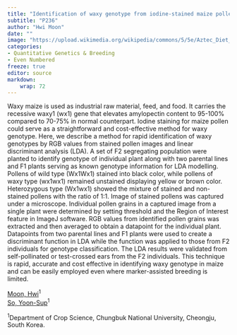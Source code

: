 ```yaml
---
title: "Identification of waxy genotype from iodine-stained maize pollen image by linear discriminant analysis"
subtitle: "P236"
author: "Hwi Moon"
date: ""
image: "https://upload.wikimedia.org/wikipedia/commons/5/5e/Aztec_Diet_Basket_of_Corn_%289755332575%29.jpg"
categories: 
- Quantitative Genetics & Breeding
- Even Numbered
freeze: true
editor: source
markdown: 
    wrap: 72
---
```


Waxy maize is used as industrial raw material, feed, and food. It carries the recessive waxy1 (wx1) gene that elevates amylopectin content to 95-100% compared to 70-75% in normal counterpart. Iodine staining for maize pollen could serve as a straightforward and cost-effective method for waxy genotype. Here, we describe a method for rapid identification of waxy genotypes by RGB values from stained pollen images and linear discriminant analysis (LDA). A set of F2 segregating population were planted to identify genotype of individual plant along with two parental lines and F1 plants serving as known genotype information for LDA modelling. Pollens of wild type (Wx1Wx1) stained into black color, while pollens of waxy type (wx1wx1) remained unstained displaying yellow or brown color. Heterozygous type (Wx1wx1) showed the mixture of stained and non-stained pollens with the ratio of 1:1. Image of stained pollens was captured under a microscope. Individual pollen grains in a captured image from a single plant were determined by setting threshold and the Region of Interest feature in ImageJ software. RGB values from identified pollen grains was extracted and then averaged to obtain a datapoint for the individual plant. Datapoints from two parental lines and F1 plants were used to create a discriminant function in LDA while the function was applied to those from F2 individuals for genotype classification. The LDA results were validated from self-pollinated or test-crossed ears from the F2 individuals. This technique is rapid, accurate and cost effective in identifying waxy genotype in maize and can be easily employed even where marker-assisted breeding is limited.

<a href='mailto:hmoon3@ncsu.edu'>Moon, Hwi</a><sup>1</sup><br><a href='mailto:yoonsup@gmail.com'>So, Yoon-Sup</a><sup>1</sup><br>

<sup>1</sup>Department of Crop Science, Chungbuk National University, Cheongju, South Korea.<br>